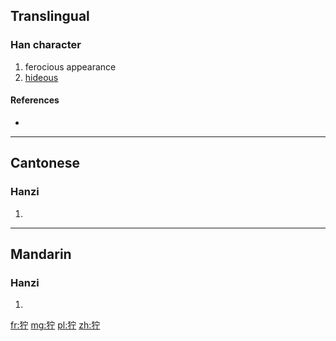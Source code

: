 {{also|獰}}
==Translingual==

===Han character===
{{Han char|rn=94|rad=犬|as=05|sn=8|four=|canj=大竹十一弓 (KHJMN)}}

# ferocious appearance
# [[hideous]]

====References====
* {{Han ref|kx=0709.181|hdz=21341.110|uh=72DE|ud=29406}}

----

==Cantonese==

===Hanzi===
{{yue-hanzi|jyut=ning4|y=ning4|tra=獰}}

# {{defn|lang=yue|sort=犬05}}

----

==Mandarin==

===Hanzi===
{{cmn-hanzi|tra=獰|pin=[[hǎng]] ([[hang3]]), [[kěn]] ([[ken3]]), [[níng]] ([[ning2]]), [[yán]] ([[yan2]]), [[yín]] ([[yin2]])|wg=hang<sup>3</sup>, k'en<sup>3</sup>, ning<sup>2</sup>, yen<sup>2</sup>, yin<sup>2</sup>}}

# {{defn|lang=cmn|sort=犬05}}

[[fr:狞]]
[[mg:狞]]
[[pl:狞]]
[[zh:狞]]